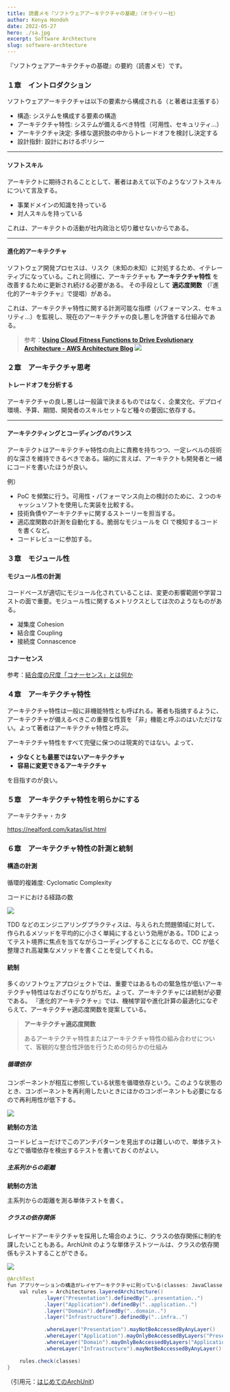 ---
title: 読書メモ『ソフトウェアアーキテクチャの基礎』（オライリー社）
author: Kenya Hondoh
date: 2022-05-27
hero: ./sa.jpg
excerpt: Software Archtecture
slug: software-archtecture
---

『ソフトウェアアーキテクチャの基礎』の要約（読書メモ）です。

### １章　イントロダクション

ソフトウェアアーキテクチャは以下の要素から構成される（と著者は主張する）

- 構造: システムを構成する要素の構造
- アーキテクチャ特性: システムが備えるべき特性（可用性、セキュリティ...）
- アーキテクチャ決定: 多様な選択肢の中からトレードオフを検討し決定する
- 設計指針: 設計におけるポリシー

---

#### ソフトスキル

アーキテクトに期待されることとして、著者はあえて以下のようなソフトスキルについて言及する。

- 事業ドメインの知識を持っている
- 対人スキルを持っている

これは、アーキテクトの活動が社内政治と切り離せないからである。

<Quote
    cite="要するに、アーキテクトが下すほとんどの決定は反発される。アーキテクチャ決定は、コストや作業量（時間）の増加といった面から、プロダクトオーナーやプロジェクトマネージャー、ビジネス側のステークホルダーから反発される。そして、自分たちのやり方が良いと考えている開発者からも反発される。いずれの場合も、アーキテクトは社内政治をかじ取りし、交渉術を駆使して、ほとんどの決定を承諾してもらわなければならない。"
    from="1.2.8 政治を理解し、かじ取りをする"
/>

---

#### 進化的アーキテクチャ

ソフトウェア開発プロセスは、リスク（未知の未知）に対処するため、イテレーティブになっている。これと同様に、アーキテクチャも **アーキテクチャ特性** を改善するために更新され続ける必要がある。
その手段として **適応度関数** （『進化的アーキテクチャ』で提唱）がある。

これは、アーキテクチャ特性に関する計測可能な指標（パフォーマンス、セキュリティ...）を監視し、現在のアーキテクチャの良し悪しを評価する仕組みである。

> 参考：**[Using Cloud Fitness Functions to Drive Evolutionary Architecture - AWS Architecture Blog](https://aws.amazon.com/jp/blogs/architecture/using-cloud-fitness-functions-to-drive-evolutionary-architecture/)**
>![](./fitness-func.png)

### ２章　アーキテクチャ思考

#### トレードオフを分析する

アーキテクチャの良し悪しは一般論で決まるものではなく、企業文化、デプロイ環境、予算、期間、開発者のスキルセットなど種々の要因に依存する。

---

#### アーキテクティングとコーディングのバランス

アーキテクトはアーキテクチャ特性の向上に責務を持ちつつ、一定レベルの技術的な深さを維持できるべきである。端的に言えば、アーキテクトも開発者と一緒にコードを書いたほうが良い。

例）
- PoC を頻繁に行う。可用性・パフォーマンス向上の検討のために、２つのキャッシュソフトを使用した実装を比較する。
- 技術負債やアーキテクチャに関するストーリーを担当する。
- 適応度関数の計測を自動化する。脆弱なモジュールを CI で検知するコードを書くなど。
- コードレビューに参加する。

### ３章　モジュール性

#### モジュール性の計測

コードベースが適切にモジュール化されていることは、変更の影響範囲や学習コストの面で重要。モジュール性に関するメトリクスとしては次のようなものがある。

- 凝集度 Cohesion
- 結合度 Coupling
- 接続度 Connascence

#### コナーセンス

<Quote
    cite="システムの全体的な正しさを維持するため、あるコンポーネントの変更が別のコンポーネントの変更を必要とする場合、２つのコンポーネントはコナーセント（接続）されている。"
    from="Meilir Page-Jones"
/>

参考：[結合度の尺度「コナーセンス」とは何か](https://qiita.com/fujiharuka/items/68fadefa6dad4cf33b4d)

### ４章　アーキテクチャ特性

アーキテクチャ特性は一般に非機能特性とも呼ばれる。著者も指摘するように、アーキテクチャが備えるべきこの重要な性質を「非」機能と呼ぶのはいただけない。よって著者はアーキテクチャ特性と呼ぶ。

アーキテクチャ特性をすべて完璧に保つのは現実的ではない。よって、

- **少なくとも最悪ではないアーキテクチャ**
- **容易に変更できるアーキテクチャ**

を目指すのが良い。

### ５章　アーキテクチャ特性を明らかにする

アーキテクチャ・カタ

https://nealford.com/katas/list.html



### ６章　アーキテクチャ特性の計測と統制

#### 構造の計測

循環的複雑度: Cyclomatic Complexity

コードにおける経路の数

![](2022-06-08-18-44-18.png)

TDD などのエンジニアリングプラクティスは、与えられた問題領域に対して、作られるメソッドを平均的に小さく単純にするという効用がある。TDD によってテスト境界に焦点を当てながらコーディングすることになるので、CC が低く整理され高凝集なメソッドを書くことを促してくれる。

#### 統制

多くのソフトウェアプロジェクトでは、重要ではあるものの緊急性が低いアーキテクチャ特性はなおざりになりがちだ。よって、アーキテクチャには統制が必要である。
『進化的アーキテクチャ』では、機械学習や進化計算の最適化になぞらえて、アーキテクチャ適応度関数を提案している。


>**アーキテクチャ適応度関数**
>
>あるアーキテクチャ特性またはアーキテクチャ特性の組み合わせについて、客観的な整合性評価を行うための何らかの仕組み

##### 循環依存

コンポーネントが相互に参照している状態を循環依存という。このような状態のとき、コンポーネントを再利用したいときにほかのコンポーネントも必要になるので再利用性が低下する。

![](2022-06-08-17-08-36.png)

**統制の方法**

コードレビューだけでこのアンチパターンを見出すのは難しいので、単体テストなどで循環依存を検出するテストを書いておくのがよい。

##### 主系列からの距離

**統制の方法**

主系列からの距離を測る単体テストを書く。

##### クラスの依存関係

レイヤードアーキテクチャを採用した場合のように、クラスの依存関係に制約を課したいこともある。ArchUnit のような単体テストツールは、クラスの依存関係もテストすることができる。

![](2022-06-08-18-55-24.png)

```java
@ArchTest
fun アプリケーションの構造がレイヤアーキテクチャに則っている(classes: JavaClasses){
    val rules = Architectures.layeredArchitecture()
            .layer("Presentation").definedBy("..presentation..")
            .layer("Application").definedBy("..application..")
            .layer("Domain").definedBy("..domain..")
            .layer("Infrastructure").definedBy("..infra..")

            .whereLayer("Presentation").mayNotBeAccessedByAnyLayer()
            .whereLayer("Application").mayOnlyBeAccessedByLayers("Presentation")
            .whereLayer("Domain").mayOnlyBeAccessedByLayers("Application", "Infrastructure")
            .whereLayer("Infrastructure").mayNotBeAccessedByAnyLayer()

    rules.check(classes)
}
```

（引用元：[はじめてのArchUnit](https://qiita.com/daisuzz/items/f33b4e02bb3f5fdbc048#%E3%83%AC%E3%82%A4%E3%83%A4%E3%82%A2%E3%83%BC%E3%82%AD%E3%83%86%E3%82%AF%E3%83%81%E3%83%A3%E3%81%AB%E5%89%87%E3%81%A3%E3%81%9F%E3%83%91%E3%83%83%E3%82%B1%E3%83%BC%E3%82%B8%E6%A7%8B%E6%88%90%E3%81%AE%E3%83%86%E3%82%B9%E3%83%88)）

